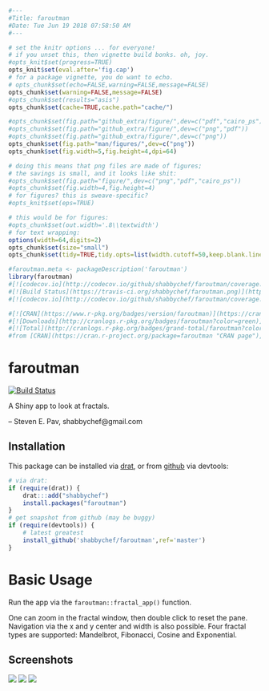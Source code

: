 ```r
#---
#Title: faroutman
#Date: Tue Jun 19 2018 07:58:50 AM
#---

# set the knitr options ... for everyone!
# if you unset this, then vignette build bonks. oh, joy.
#opts_knit$set(progress=TRUE)
opts_knit$set(eval.after='fig.cap')
# for a package vignette, you do want to echo.
# opts_chunk$set(echo=FALSE,warning=FALSE,message=FALSE)
opts_chunk$set(warning=FALSE,message=FALSE)
#opts_chunk$set(results="asis")
opts_chunk$set(cache=TRUE,cache.path="cache/")

#opts_chunk$set(fig.path="github_extra/figure/",dev=c("pdf","cairo_ps"))
#opts_chunk$set(fig.path="github_extra/figure/",dev=c("png","pdf"))
#opts_chunk$set(fig.path="github_extra/figure/",dev=c("png"))
opts_chunk$set(fig.path="man/figures/",dev=c("png"))
opts_chunk$set(fig.width=5,fig.height=4,dpi=64)

# doing this means that png files are made of figures;
# the savings is small, and it looks like shit:
#opts_chunk$set(fig.path="figure/",dev=c("png","pdf","cairo_ps"))
#opts_chunk$set(fig.width=4,fig.height=4)
# for figures? this is sweave-specific?
#opts_knit$set(eps=TRUE)

# this would be for figures:
#opts_chunk$set(out.width='.8\\textwidth')
# for text wrapping:
options(width=64,digits=2)
opts_chunk$set(size="small")
opts_chunk$set(tidy=TRUE,tidy.opts=list(width.cutoff=50,keep.blank.line=TRUE))

#faroutman.meta <- packageDescription('faroutman')
library(faroutman)
#[![codecov.io](http://codecov.io/github/shabbychef/faroutman/coverage.svg?branch=master)](http://codecov.io/github/shabbychef/faroutman?branch=master)
#[![Build Status](https://travis-ci.org/shabbychef/faroutman.png)](https://travis-ci.org/shabbychef/faroutman)
#[![codecov.io](http://codecov.io/github/shabbychef/faroutman/coverage.svg?branch=master)](http://codecov.io/github/shabbychef/faroutman?branch=master)

#[![CRAN](https://www.r-pkg.org/badges/version/faroutman)](https://cran.r-project.org/package=faroutman)
#[![Downloads](http://cranlogs.r-pkg.org/badges/faroutman?color=green)](https://www.r-pkg.org:443/pkg/faroutman)
#[![Total](http://cranlogs.r-pkg.org/badges/grand-total/faroutman?color=green)](https://www.r-pkg.org:443/pkg/faroutman)
#from [CRAN](https://cran.r-project.org/package=faroutman "CRAN page"),
```

# faroutman

[![Build Status](https://github.com/shabbychef/faroutman/workflows/R-CMD-check/badge.svg)](https://github.com/shabbychef/faroutman/actions)


A Shiny app to look at fractals.

-- Steven E. Pav, shabbychef@gmail.com

## Installation

This package can be installed 
via [drat](https://github.com/eddelbuettel/drat "drat"), or 
from [github](https://github.com/shabbychef/faroutman "faroutman")
via devtools:

```r
# via drat:
if (require(drat)) {
    drat:::add("shabbychef")
    install.packages("faroutman")
}
# get snapshot from github (may be buggy)
if (require(devtools)) {
	# latest greatest
	install_github('shabbychef/faroutman',ref='master')
}
```

# Basic Usage

Run the app via the `faroutman::fractal_app()` function.  

One can zoom in the fractal window, then double click to reset the pane.
Navigation via the x and y center and width is also possible.
Four fractal types are supported: Mandelbrot, Fibonacci, Cosine and
Exponential.


## Screenshots

![](man/figures/screenshot_mandelbrot_one.png)
![](man/figures/screenshot_mandelbrot_two.png)
![](man/figures/screenshot_cos_one.png)



